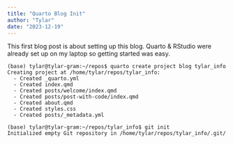 ```yaml
---
title: "Quarto Blog Init"
author: "Tylar"
date: "2023-12-19"
---
```


This first blog post is about setting up this blog.
Quarto & RStudio were already set up on my laptop so getting started was easy.

```
(base) tylar@tylar-gram:~/repos$ quarto create project blog tylar_info
Creating project at /home/tylar/repos/tylar_info:
  - Created _quarto.yml
  - Created index.qmd
  - Created posts/welcome/index.qmd
  - Created posts/post-with-code/index.qmd
  - Created about.qmd
  - Created styles.css
  - Created posts/_metadata.yml

(base) tylar@tylar-gram:~/repos/tylar_info$ git init
Initialized empty Git repository in /home/tylar/repos/tylar_info/.git/
```

